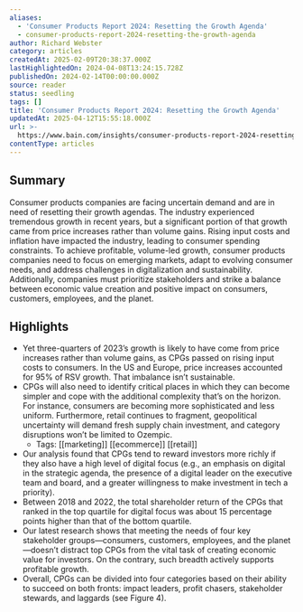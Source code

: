 ```yaml
---
aliases:
  - 'Consumer Products Report 2024: Resetting the Growth Agenda'
  - consumer-products-report-2024-resetting-the-growth-agenda
author: Richard Webster
category: articles
createdAt: 2025-02-09T20:38:37.000Z
lastHighlightedOn: 2024-04-08T13:24:15.728Z
publishedOn: 2024-02-14T00:00:00.000Z
source: reader
status: seedling
tags: []
title: 'Consumer Products Report 2024: Resetting the Growth Agenda'
updatedAt: 2025-04-12T15:55:18.000Z
url: >-
  https://www.bain.com/insights/consumer-products-report-2024-resetting-the-growth-agenda/
contentType: articles
---
```

## Summary

Consumer products companies are facing uncertain demand and are in need of resetting their growth agendas. The industry experienced tremendous growth in recent years, but a significant portion of that growth came from price increases rather than volume gains. Rising input costs and inflation have impacted the industry, leading to consumer spending constraints. To achieve profitable, volume-led growth, consumer products companies need to focus on emerging markets, adapt to evolving consumer needs, and address challenges in digitalization and sustainability. Additionally, companies must prioritize stakeholders and strike a balance between economic value creation and positive impact on consumers, customers, employees, and the planet.

## Highlights

- Yet three-quarters of 2023’s growth is likely to have come from price increases rather than volume gains, as CPGs passed on rising input costs to consumers. In the US and Europe, price increases accounted for 95% of RSV growth. That imbalance isn’t sustainable.
- CPGs will also need to identify critical places in which they can become simpler and cope with the additional complexity that’s on the horizon. For instance, consumers are becoming more sophisticated and less uniform. Furthermore, retail continues to fragment, geopolitical uncertainty will demand fresh supply chain investment, and category disruptions won’t be limited to Ozempic.
    - Tags: [[marketing]] [[ecommerce]] [[retail]]
- Our analysis found that CPGs tend to reward investors more richly if they also have a high level of digital focus (e.g., an emphasis on digital in the strategic agenda, the presence of a digital leader on the executive team and board, and a greater willingness to make investment in tech a priority).
- Between 2018 and 2022, the total shareholder return of the CPGs that ranked in the top quartile for digital focus was about 15 percentage points higher than that of the bottom quartile.
- Our latest research shows that meeting the needs of four key stakeholder groups—consumers, customers, employees, and the planet—doesn’t distract top CPGs from the vital task of creating economic value for investors. On the contrary, such breadth actively supports profitable growth.
- Overall, CPGs can be divided into four categories based on their ability to succeed on both fronts: impact leaders, profit chasers, stakeholder stewards, and laggards (see Figure 4).

